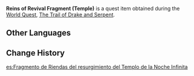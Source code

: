 {{Item Infobox
|id           = 100923
|image        = Item Reins of Revival Fragment (Temple).png
|type         = Quest Items
|description  = A fragment of the Reins of Revival. It has some special power.
|source1      = [[The Trail of Drake and Serpent]]
}}
'''Reins of Revival Fragment (Temple)''' is a quest item obtained during the [[World Quest]], [[The Trail of Drake and Serpent]].

==Other Languages==
{{Other Languages
|default_hidden = 1
|en      = Reins of Revival Fragment (Temple)
|zhs     = 庙前的苏生之辔碎片
|zhs_rm  = Miào Qián de Sū Shēng zhī Pèi Suìpiàn
|zht     = 廟前的蘇生之轡碎片
|zht_rm  = Miào Qián de Sū Shēng zhī Pèi Suìpiàn
|ja      = 廟前の「蘇生手綱」の破片
|ja_rm   = Byouzen no "Sosei Tadzuna" no Hahen{{Assumed}}
|ko      = 사당 앞의 소생의 고삐 조각
|ko_rm   = Sadang Ap-ui Sosaeng-ui Goppi Jogak
|es      = Fragmento de Riendas del resurgimiento del Templo de la Noche Infinita
|fr      = Fragment des rênes du renouveau (Temple)
|ru      = Фрагмент поводьев воскрешения (Храм)
|th      = ชิ้นส่วน Reins of Revival จาก Evernight Temple
|th_rm   = 
|vi      = Mảnh Dây Cương Hồi Sinh Trước Đền
|de      = Fragment der Zügel der Auferstehung vor dem Tempel
|id      = Pecahan Kendali Kebangkitan (Temple)
|pt      = Fragmento da Rédea da Ressurreição do Templo
|tr      = Diriliş Dizginleri Parçası (Tapınak)
|it      = Frammento di Redini della rinascita (Tempio)
}}

==Change History==
{{Change History|2.4}}

[[es:Fragmento de Riendas del resurgimiento del Templo de la Noche Infinita]]